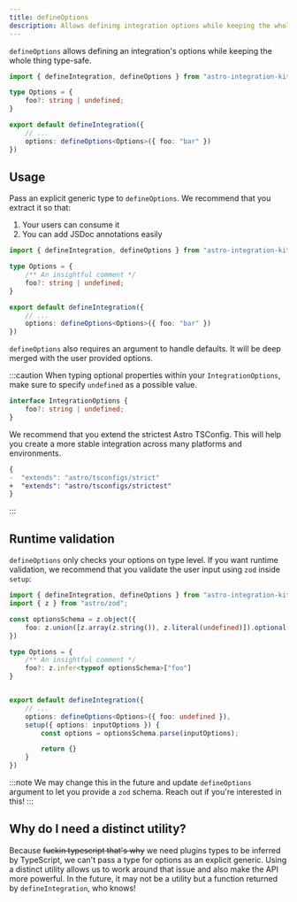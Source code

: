 ```yaml
---
title: defineOptions
description: Allows defining integration options while keeping the whole thing type-safe.
---
```


`defineOptions` allows defining an integration's options while keeping the whole thing type-safe.

```ts title="my-integration/index.ts" "defineOptions" ins={3-5,9}
import { defineIntegration, defineOptions } from "astro-integration-kit";

type Options = {
    foo?: string | undefined;
}

export default defineIntegration({
    // ...
    options: defineOptions<Options>({ foo: "bar" })
})
```

## Usage

Pass an explicit generic type to `defineOptions`. We recommend that you extract it so that:

1. Your users can consume it
2. You can add JSDoc annotations easily

```ts title="my-integration/index.ts" ins={3-6,10}
import { defineIntegration, defineOptions } from "astro-integration-kit";

type Options = {
    /** An insightful comment */
    foo?: string | undefined;
}

export default defineIntegration({
    // ...
    options: defineOptions<Options>({ foo: "bar" })
})
```

`defineOptions` also requires an argument to handle defaults. It will be deep merged
with the user provided options.

:::caution
When typing optional properties within your `IntegrationOptions`, make sure to specify `undefined` as a possible value.

```ts "undefined"
interface IntegrationOptions {
    foo?: string | undefined;
}
```

We recommend that you extend the strictest Astro TSConfig. This will help you create a more stable
integration across many platforms and environments.

```diff lang="json"
{
-  "extends": "astro/tsconfigs/strict"
+  "extends": "astro/tsconfigs/strictest"
}
```
:::

## Runtime validation

`defineOptions` only checks your options on type level. If you want runtime validation,
we recommend that you validate the user input using `zod` inside `setup`:

```ts title="my-integration/index.ts"
import { defineIntegration, defineOptions } from "astro-integration-kit";
import { z } from "astro/zod";

const optionsSchema = z.object({
    foo: z.union([z.array(z.string()), z.literal(undefined)]).optional()
})

type Options = {
    /** An insightful comment */
    foo?: z.infer<typeof optionsSchema>["foo"]
}


export default defineIntegration({
    // ...
    options: defineOptions<Options>({ foo: undefined }),
    setup({ options: inputOptions }) {
        const options = optionsSchema.parse(inputOptions);

        return {}
    }
})
```

:::note
We may change this in the future and update `defineOptions` argument to let you provide
a `zod` schema. Reach out if you're interested in this!
:::

## Why do I need a distinct utility?

Because ~~fuckin typescript that's why~~ we need plugins types to be inferred by TypeScript, we can't pass a type for
options as an explicit generic. Using a distinct utility allows us to work around that
issue and also make the API more powerful. In the future, it may not be a utility but a
function returned by `defineIntegration`, who knows!
